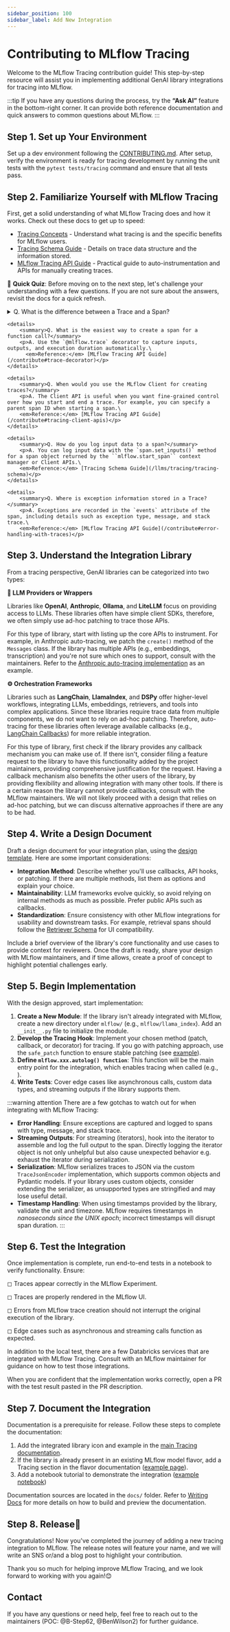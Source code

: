 ```yaml
---
sidebar_position: 100
sidebar_label: Add New Integration
---
```



# Contributing to MLflow Tracing

Welcome to the MLflow Tracing contribution guide! This step-by-step resource will assist you in implementing additional GenAI library integrations for tracing into MLflow.

:::tip
If you have any questions during the process, try the **“Ask AI”** feature in the bottom-right corner. It can provide both reference documentation and quick answers to common questions about MLflow.
:::

## Step 1. Set up Your Environment

Set up a dev environment following the [CONTRIBUTING.md](https://github.com/mlflow/mlflow/blob/master/CONTRIBUTING.md). After setup,
verify the environment is ready for tracing development by running the unit tests with the `pytest tests/tracing` command and ensure that all tests pass.

## Step 2. Familiarize Yourself with MLflow Tracing

First, get a solid understanding of what MLflow Tracing does and how it works. Check out these docs to get up to speed:

- [Tracing Concepts](/contribute/overview) - Understand what tracing is and the specific benefits for MLflow users.
- [Tracing Schema Guide](/contribute/tracing-schema) - Details on trace data structure and the information stored.
- [MLflow Tracing API Guide](/llms/tracing) - Practical guide to auto-instrumentation and APIs for manually creating traces.

📝 **Quick Quiz**: Before moving on to the next step, let's challenge your understanding with a few questions.
If you are not sure about the answers, revisit the docs for a quick refresh.

<div class="quiz">
    <details>
        <summary>Q. What is the difference between a Trace and a Span?</summary>
        <p>A. Trace is the main object holding multiple Spans, with each Span capturing different parts of an operation. A Trace has metadata (TraceInfo) and a list of Spans (TraceData).\
        <em>Reference:</em> [Tracing Schema Guide](/contribute/tracing-shema)</p>
    </details>

    <details>
        <summary>Q. What is the easiest way to create a span for a function call?</summary>
        <p>A. Use the `@mlflow.trace` decorator to capture inputs, outputs, and execution duration automatically.\
          <em>Reference:</em> [MLflow Tracing API Guide](/contribute#trace-decorator)</p>
    </details>

    <details>
        <summary>Q. When would you use the MLflow Client for creating traces?</summary>
        <p>A. The Client API is useful when you want fine-grained control over how you start and end a trace. For example, you can specify a parent span ID when starting a span.\
        <em>Reference:</em> [MLflow Tracing API Guide](/contribute#tracing-client-apis)</p>
    </details>

    <details>
        <summary>Q. How do you log input data to a span?</summary>
        <p>A. You can log input data with the `span.set_inputs()` method for a span object returned by the ``mlflow.start_span`` context manager or Client APIs.\
        <em>Reference:</em> [Tracing Schema Guide](/llms/tracing/tracing-schema)</p>
    </details>

    <details>
        <summary>Q. Where is exception information stored in a Trace?</summary>
        <p>A. Exceptions are recorded in the `events` attribute of the span, including details such as exception type, message, and stack trace.\
        <em>Reference:</em> [MLflow Tracing API Guide](/contribute#error-handling-with-traces)</p>

  </details>
</div>

## Step 3. Understand the Integration Library

From a tracing perspective, GenAI libraries can be categorized into two types:

**🧠 LLM Providers or Wrappers**

Libraries like **OpenAI**, **Anthropic**, **Ollama**, and **LiteLLM** focus on providing access to LLMs. These libraries often have simple client SDKs, therefore, we often simply use ad-hoc patching to trace those APIs.

For this type of library, start with listing up the core APIs to instrument. For example, in Anthropic auto-tracing, we patch the `create()` method of the `Messages` class.
If the library has multiple APIs (e.g., embeddings, transcription) and you're not sure which ones to support, consult with the maintainers.
Refer to the [Anthropic auto-tracing implementation](https://github.com/mlflow/mlflow/blob/master/mlflow/anthropic/autolog.py) as an example.

**⚙️ Orchestration Frameworks**

Libraries such as **LangChain**, **LlamaIndex**, and **DSPy** offer higher-level workflows, integrating LLMs, embeddings, retrievers, and tools into complex applications.
Since these libraries require trace data from multiple components, we do not want to rely on ad-hoc patching. Therefore, auto-tracing for these libraries often leverage available callbacks
(e.g., [LangChain Callbacks](https://python.langchain.com/docs/how_to#callbacks)) for more reliable integration.

For this type of library, first check if the library provides any callback mechanism you can make use of. If there isn't, consider filing a feature request to the library to have this functionality added by the project maintainers,
providing comprehensive justification for the request. Having a callback mechanism also benefits the other users of the library, by providing flexibility and allowing integration with many other tools.
If there is a certain reason the library cannot provide callbacks, consult with the MLflow maintainers. We will not likely proceed with a design that relies on ad-hoc patching, but we can discuss alternative approaches if there are any to be had.

## Step 4. Write a Design Document

Draft a design document for your integration plan, using the [design template](https://docs.google.com/document/d/1AQGgJk-hTkUo0lTkGqCGQOMelQmz05kQz_OA4bJWaJE/edit#heading=h.4cz970y1mk93). Here are some important considerations:

- **Integration Method**: Describe whether you'll use callbacks, API hooks, or patching. If there are multiple methods, list them as options and explain your choice.
- **Maintainability**: LLM frameworks evolve quickly, so avoid relying on internal methods as much as possible. Prefer public APIs such as callbacks.
- **Standardization**: Ensure consistency with other MLflow integrations for usability and downstream tasks. For example, retrieval spans should follow the [Retriever Schema](/contribute/tracing-schema.html#retriever-schema) for UI compatibility.

Include a brief overview of the library's core functionality and use cases to provide context for reviewers. Once the draft is ready, share your design with MLflow maintainers, and if time allows, create a proof of concept to highlight potential challenges early.

## Step 5. Begin Implementation

With the design approved, start implementation:

1. **Create a New Module**: If the library isn't already integrated with MLflow, create a new directory under `mlflow/` (e.g., `mlflow/llama_index`). Add an `__init__.py` file to initialize the module.
2. **Develop the Tracing Hook**: Implement your chosen method (patch, callback, or decorator) for tracing. If you go with patching approach, use the `safe_patch` function to ensure stable patching (see [example](https://github.com/mlflow/mlflow/blob/master/mlflow/anthropic/__init__.py)).
3. **Define `mlflow.xxx.autolog() function`**: This function will be the main entry point for the integration, which enables tracing when called (e.g., <APILink fn="mlflow.llama_index.autolog" />).
4. **Write Tests**: Cover edge cases like asynchronous calls, custom data types, and streaming outputs if the library supports them.

:::warning attention
There are a few gotchas to watch out for when integrating with MLflow Tracing:

- **Error Handling**: Ensure exceptions are captured and logged to spans with type, message, and stack trace.
- **Streaming Outputs**: For streaming (iterators), hook into the iterator to assemble and log the full output to the span. Directly logging the iterator object is not only unhelpful but also cause unexpected behavior e.g. exhaust the iterator during serialization.
- **Serialization**: MLflow serializes traces to JSON via the custom `TraceJsonEncoder` implementation, which supports common objects and Pydantic models. If your library uses custom objects, consider extending the serializer, as unsupported types are stringified and may lose useful detail.
- **Timestamp Handling**: When using timestamps provided by the library, validate the unit and timezone. MLflow requires timestamps in _nanoseconds since the UNIX epoch_; incorrect timestamps will disrupt span duration.
  :::

## Step 6. Test the Integration

Once implementation is complete, run end-to-end tests in a notebook to verify functionality. Ensure:

◻︎ Traces appear correctly in the MLflow Experiment.

◻︎ Traces are properly rendered in the MLflow UI.

◻︎ Errors from MLflow trace creation should not interrupt the original execution of the library.

◻︎ Edge cases such as asynchronous and streaming calls function as expected.

In addition to the local test, there are a few Databricks services that are integrated with MLflow Tracing. Consult with an MLflow maintainer for guidance on how to test those integrations.

When you are confident that the implementation works correctly, open a PR with the test result pasted in the PR description.

## Step 7. Document the Integration

Documentation is a prerequisite for release. Follow these steps to complete the documentation:

1. Add the integrated library icon and example in the [main Tracing documentation](/llms/tracing).
2. If the library is already present in an existing MLflow model flavor, add a Tracing section in the flavor documentation ([example page](/llms/llama-index/index.html#enable-tracing)).
3. Add a notebook tutorial to demonstrate the integration ([example notebook](https://github.com/mlflow/mlflow/blob/master/docs/source/llms/llama-index/notebooks/llama_index_quickstart.ipynb))

Documentation sources are located in the `docs/` folder. Refer to [Writing Docs](https://github.com/mlflow/mlflow/blob/master/CONTRIBUTING.md#writing-docs) for more details on how to build and preview the documentation.

## Step 8. Release🚀

Congratulations! Now you've completed the journey of adding a new tracing integration to MLflow. The release notes will feature your name, and we will write an SNS or/and a blog post to highlight your contribution.

Thank you so much for helping improve MLflow Tracing, and we look forward to working with you again!😊

## Contact

If you have any questions or need help, feel free to reach out to the maintainers (POC: @B-Step62, @BenWilson2) for further guidance.
